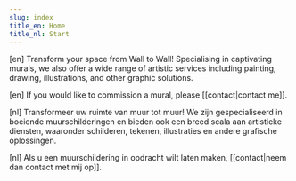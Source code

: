 ```yaml
---
slug: index
title_en: Home
title_nl: Start
---
```

<script context="module">
</script>

<x-intro class="block bg-stone-200 text-black p-4 sm:px-6">

\[en]
Transform your space from Wall to Wall! Specialising in captivating murals, we also offer a wide range of artistic services including painting, drawing, illustrations, and other graphic solutions.

\[en]
If you would like to commission a mural, please \[[contact|contact me]].

\[nl]
Transformeer uw ruimte van muur tot muur! We zijn gespecialiseerd in boeiende muurschilderingen en bieden ook een breed scala aan artistieke diensten, waaronder schilderen, tekenen, illustraties en andere grafische oplossingen. 

\[nl]
Als u een muurschildering in opdracht wilt laten maken, \[[contact|neem dan contact met mij op]].

</x-intro>

<Gallery />

<style type="postcss">
x-intro {
    width: 100% !important;
}
</style>